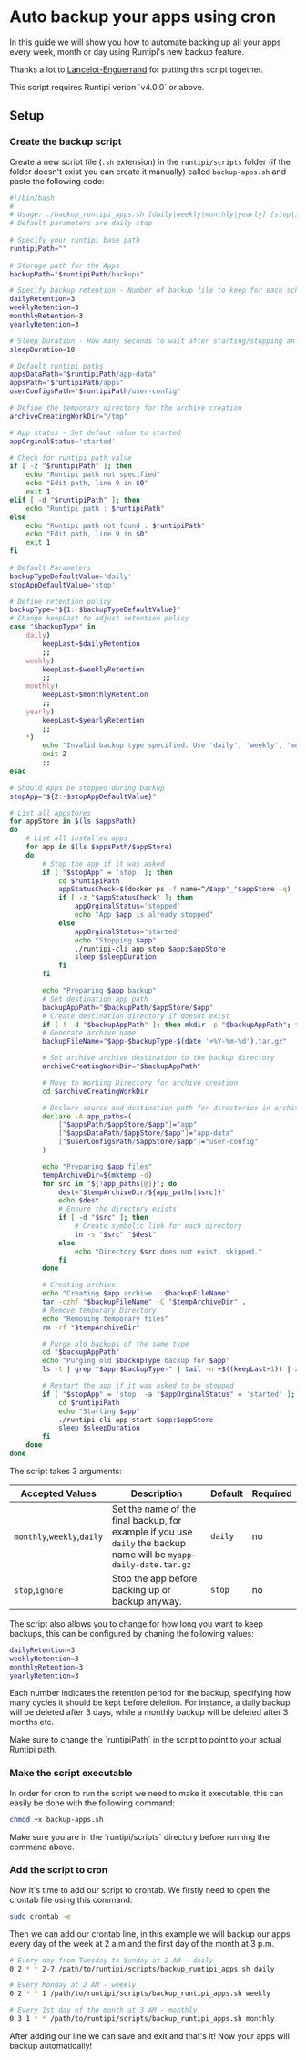 
# Auto backup your apps using cron

In this guide we will show you how to automate backing up all your apps every week, month or day using Runtipi's
new backup feature.

Thanks a lot to [Lancelot-Enguerrand](https://github.com/Lancelot-Enguerrand) for putting this script together.

<Callout type="warning">
  This script requires Runtipi verion `v4.0.0` or above.
</Callout>

## Setup

<Steps>

### Create the backup script

Create a new script file (`.sh` extension) in the `runtipi/scripts` folder (if the folder doesn't exist you can create it manually)
called `backup-apps.sh` and paste the following code:

```bash
#!/bin/bash
#
# Usage: ./backup_runtipi_apps.sh [daily|weekly|monthly|yearly] [stop|ignore]
# Default parameters are daily stop
 
# Specify your runtipi base path
runtipiPath=""
 
# Storage path for the Apps
backupPath="$runtipiPath/backups"

# Specify backup retention - Number of backup file to keep for each schedule
dailyRetention=3
weeklyRetention=3
monthlyRetention=3
yearlyRetention=3

# Sleep Duration - How many seconds to wait after starting/stopping an apps
sleepDuration=10

# Default runtipi paths
appsDataPath="$runtipiPath/app-data"
appsPath="$runtipiPath/apps"
userConfigsPath="$runtipiPath/user-config"

# Define the temporary directory for the archive creation
archiveCreatingWorkDir="/tmp"

# App status - Set defaut value to started
appOrginalStatus='started'

# Check for runtipi path value
if [ -z "$runtipiPath" ]; then
    echo "Runtipi path not specified"
    echo "Edit path, line 9 in $0"
    exit 1
elif [ -d "$runtipiPath" ]; then
    echo "Runtipi path : $runtipiPath"
else
    echo "Runtipi path not found : $runtipiPath"
    echo "Edit path, line 9 in $0"
    exit 1
fi
 
# Default Parameters
backupTypeDefaultValue='daily'
stopAppDefaultValue='stop'

# Define retention policy
backupType="${1:-$backupTypeDefaultValue}"
# Change keepLast to adjust retention policy
case "$backupType" in
    daily)
        keepLast=$dailyRetention
        ;;
    weekly)
        keepLast=$weeklyRetention
        ;;
    monthly)
        keepLast=$monthlyRetention
        ;;
    yearly)
        keepLast=$yearlyRetention
        ;;
    *)
        echo "Invalid backup type specified. Use 'daily', 'weekly', 'monthly' or 'yearly'."
        exit 2
        ;;
esac
 
# Should Apps be stopped during backup
stopApp="${2:-$stopAppDefaultValue}"

# List all appstores
for appStore in $(ls $appsPath)
do
    # List all installed apps
    for app in $(ls $appsPath/$appStore)
    do
        # Stop the app if it was asked
        if [ "$stopApp" = 'stop' ]; then
            cd $runtipiPath
            appStatusCheck=$(docker ps -f name=^/$app"_"$appStore -q)
            if [ -z "$appStatusCheck" ]; then
                appOrginalStatus='stopped'
                echo "App $app is already stopped"
            else
                appOrginalStatus='started'
                echo "Stopping $app"
                ./runtipi-cli app stop $app:$appStore
                sleep $sleepDuration
            fi
        fi

        echo "Preparing $app backup"
        # Set destination app path
        backupAppPath="$backupPath/$appStore/$app"
        # Create destination directory if doesnt exist
        if [ ! -d "$backupAppPath" ]; then mkdir -p "$backupAppPath"; fi
        # Generate archive name
        backupFileName="$app-$backupType-$(date '+%Y-%m-%d').tar.gz"

        # Set archive archive destination to the backup directory
        archiveCreatingWorkDir="$backupAppPath"

        # Move to Working Directory for archive creation
        cd $archiveCreatingWorkDir

        # Declare source and destination path for directories in archive
        declare -A app_paths=(
            ["$appsPath/$appStore/$app"]="app"
            ["$appsDataPath/$appStore/$app"]="app-data"
            ["$userConfigsPath/$appStore/$app"]="user-config"
        )

        echo "Preparing $app files"
        tempArchiveDir=$(mktemp -d)
        for src in "${!app_paths[@]}"; do
            dest="$tempArchiveDir/${app_paths[$src]}"
            echo $dest
            # Ensure the directory exists
            if [ -d "$src" ]; then
                # Create symbolic link for each directory
                ln -s "$src" "$dest"
            else
                echo "Directory $src does not exist, skipped."
            fi
        done

        # Creating archive
        echo "Creating $app archive : $backupFileName"
        tar -czhf "$backupFileName" -C "$tempArchiveDir" .
        # Remove temporary Directory
        echo "Removing temporary files"
        rm -rf "$tempArchiveDir"

        # Purge old backups of the same type
        cd "$backupAppPath"
        echo "Purging old $backupType backup for $app"
        ls -t | grep "$app-$backupType-" | tail -n +$((keepLast+1)) | xargs -r rm --

        # Restart the app if it was asked to be stopped
        if [ "$stopApp" = 'stop' -a "$appOrginalStatus" = 'started' ]; then
            cd $runtipiPath
            echo "Starting $app"
            ./runtipi-cli app start $app:$appStore
            sleep $sleepDuration
        fi
    done
done
```

The script takes 3 arguments:

| Accepted Values            | Description                                                                                                        | Default | Required |
| -------------------------- | ------------------------------------------------------------------------------------------------------------------ | ------- | -------- |
| `monthly`,`weekly`,`daily` | Set the name of the final backup, for example if you use `daily` the backup name will be `myapp-daily-date.tar.gz` | `daily` | no       |
| `stop`,`ignore`            | Stop the app before backing up or backup anyway.                                                                   | `stop`  | no       |

The script also allows you to change for how long you want to keep backups, this can be configured by chaning the following values:

```bash
dailyRetention=3
weeklyRetention=3
monthlyRetention=3
yearlyRetention=3
```

Each number indicates the retention period for the backup, specifying how many cycles it should be kept before deletion. For instance, a daily backup will be deleted after 3 days, while a monthly backup will be deleted after 3 months etc.

<Callout type="info">
  Make sure to change the `runtipiPath` in the script to point to your actual
  Runtipi path.
</Callout>

### Make the script executable

In order for cron to run the script we need to make it executable, this can easily be done with the
following command:

```bash
chmod +x backup-apps.sh
```

<Callout type="info">
  Make sure you are in the `runtipi/scripts` directory before running the
  command above.
</Callout>

### Add the script to cron

Now it's time to add our script to crontab. We firstly need to open the crontab file using this command:

```bash
sudo crontab -e
```

Then we can add our crontab line, in this example we will backup our apps every day of the week at 2 a.m and the first day of the month at 3 p.m.

```bash
# Every day from Tuesday to Sunday at 2 AM - daily
0 2 * * 2-7 /path/to/runtipi/scripts/backup_runtipi_apps.sh daily

# Every Monday at 2 AM - weekly
0 2 * * 1 /path/to/runtipi/scripts/backup_runtipi_apps.sh weekly

# Every 1st day of the month at 3 AM - monthly
0 3 1 * * /path/to/runtipi/scripts/backup_runtipi_apps.sh monthly
```

After adding our line we can save and exit and that's it! Now your apps will backup automatically!

</Steps>
